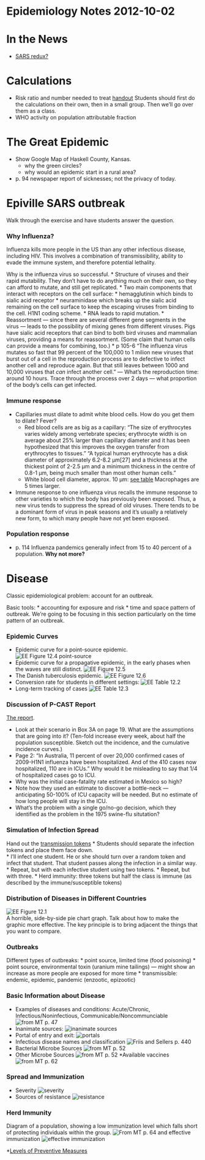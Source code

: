 Epidemiology Notes 2012-10-02
=====================

In the News
=============
* [SARS redux?](http://www.nytimes.com/2012/09/30/world/new-virus-may-be-dangerous-but-seems-not-easily-spread.html?_r=1&emc=eta1)

Calculations
============
* Risk ratio and number needed to treat [handout](Activities/relative-risk-nnt.pdf) Students should first do the calculations on their own, then in a small group.  Then we'll go over them as a class.
* WHO activity on population attributable fraction

The Great Epidemic
============

* Show Google Map of Haskell County, Kansas.
    * why the green circles?
    * why would an epidemic start in a rural area?
* p. 94  newspaper report of sicknesses; not the privacy of today.

Epiville SARS outbreak
====================
Walk through the exercise and have students answer the question.

### Why Influenza?

Influenza kills more people in the US than any other infectious disease, including HIV.  This involves a combination of transmissibility, ability to evade the immune system, and therefore potential lethality.

Why is the influenza virus so successful.
* Structure of viruses and their rapid mutability.  They don't have to do anything much on their own, so they can afford to mutate, and still get replicated.
* Two main components that interact with receptors on the cell surface: 
    * hemagglutinin which binds to sialic acid receptor
    * neuraminidase which breaks up the sialic acid remaining on the cell surface to keep the escaping viruses from binding to the cell.  H1N1 coding scheme.
* RNA leads to rapid mutation.
* Reassortment --- since there are several different gene segments in the virus --- leads to the possibility of mixing genes from different viruses.  Pigs have sialic acid receptors that can bind to both bird viruses and mammalian viruses, providing a means for reassortment. (Some claim that human cells can provide a means for combining, too.)
* p 105-6  "The influenza virus mutates so fast that 99 percent of the 100,000 to 1 milion new viruses that burst out of a cell in the reproduction process are to defective to infect another cell and reproduce again.  But that still leaves between 1000 and 10,000 viruses that *can* infect another cell." --- What's the reproduction time: around 10 hours.  Trace through the process over 2 days --- what proportion of the body's cells can get infected.


### Immune response

* Capillaries must dilate to admit white blood cells.  How do you get them to dilate?  Fever?  
    * Red blood cells are as big as a capillary: "The size of erythrocytes varies widely among vertebrate species; erythrocyte width is on average about 25% larger than capillary diameter and it has been hypothesized that this improves the oxygen transfer from erythrocytes to tissues." "A typical human erythrocyte has a disk diameter of approximately 6.2-8.2 µm[27] and a thickness at the thickest point of 2-2.5 µm and a minimum thickness in the centre of 0.8-1 µm, being much smaller than most other human cells."
    * White blood cell diameter, approx. 10 µm: [see table](http://en.wikipedia.org/wiki/White_blood_cell) Macrophages are 5 times larger.
* Immune response to one influenza virus recalls the immune response to other varieties to which the body has previously been exposed.  Thus, a new virus tends to suppress the spread of old viruses. There tends to be a dominant form of virus in peak seasons and it's usually a relatively new form, to which many people have not yet been exposed.

### Population response

* p. 114  Influenza pandemics generally infect from 15 to 40 percent of a population.  **Why not more?**


Disease 
==========

Classic epidemiological problem: account for an outbreak.

Basic tools:
* accounting for exposure and risk
* time and space pattern of outbreak.  We're going to be focusing in this section particularly on the time pattern of an outbreak.

### Epidemic Curves

* Epidemic curve for a point-source epidemic.
![EE Figure 12.4 point-source](http://dl.dropbox.com/u/5098197/Epidemiology/Figures/EE-Fig-12-4.png)
* Epidemic curve for a propagative epidemic, in the early phases when the waves are still distinct. 
![EE Figure 12.5](http://dl.dropbox.com/u/5098197/Epidemiology/Figures/EE-Fig-12-5.png)   
* The Danish tuberculosis epidemic.
![EE Figure 12.6](http://dl.dropbox.com/u/5098197/Epidemiology/Figures/EE-Fig-12-6.png) 
* Conversion rate for students in different settings: 
![EE Table 12.2](http://dl.dropbox.com/u/5098197/Epidemiology/Figures/EE-Table-12-2.png)
* Long-term tracking of cases ![EE Table 12.3](http://dl.dropbox.com/u/5098197/Epidemiology/Figures/EE-Table-12-3.png)

### Discussion of P-CAST Report

[The report](http://www.whitehouse.gov/assets/documents/PCAST_H1N1_Report.pdf).

* Look at their scenario in Box 3A on page 19.  What are the assumptions that are going into it?  (Ten-fold increase every week, about half the population susceptible.  Sketch out the incidence, and the cumulative incidence curves.)
* Page 2: "In Australia, 11 percent of over 20,000 confirmed cases of 2009-H1N1 influenza have been hospitalized.  And of the 410 cases now hospitalized, 110 are in ICUs."  Why would it be misleading to say that 1/4 of hospitalized cases go to ICU.
* Why was the initial case-fatality rate estimated in Mexico so high?
* Note how they used an estimate to discover a bottle-neck --- anticipating 50-100% of ICU capacity will be needed.  But no estimate of how long people will stay in the ICU.
* What's the problem with a single go/no-go decision, which they identified as the problem in the 1975 swine-flu situtation?

### Simulation of Infection Spread

Hand out the [transmission tokens](Activities/spread-simulation.pdf)
* Students should separate the infection tokens and place them face down.  
* I'll infect one student.  He or she should turn over a random token and infect that student.  That student passes along the infection in a similar way.
* Repeat, but with each infective student using two tokens.
* Repeat, but with three.
* Herd immunity: three tokens but half the class is immune (as described by the immune/susceptible tokens)


### Distribution of Diseases in Different Countries

![EE Figure 12.1](http://dl.dropbox.com/u/5098197/Epidemiology/Figures/EE-Fig-12-1.png)  
A horrible, side-by-side pie chart graph.  Talk about how to make the graphic more effective.  The key principle is to bring adjacent the things that you want to compare.

### Outbreaks

Different types of outbreaks: 
* point source, limited time (food poisoning)
* point source, environmental toxin (uranium mine tailings) --- might show an increase as more people are exposed for more time
* transmissible: endemic, epidemic, pandemic (enzootic, epizootic)


### Basic Information about Disease

* Examples of diseases and conditions: Acute/Chronic, Infectious/Noninfectious, Communicable/Noncommunciable 
![from MT p. 47](http://dl.dropbox.com/u/5098197/Epidemiology/Figures/DiseaseSpread/diseases3.png)
* Inanimate sources: 
![inanimate sources](http://dl.dropbox.com/u/5098197/Epidemiology/Figures/DiseaseSpread/inanimate-sources.png)
* Portal of entry and exit: 
![portals](http://dl.dropbox.com/u/5098197/Epidemiology/Figures/DiseaseSpread/portal.png)
* Infectious disease names and classification 
![Friis and Sellers p. 440](http://dl.dropbox.com/u/5098197/Epidemiology/Figures/DiseaseSpread/diseases2.png)
* Bacterial Microbe Sources 
![from MT p. 52](http://dl.dropbox.com/u/5098197/Epidemiology/Figures/DiseaseSpread/microbe-sources.png)  
* Other Microbe Sources 
![from MT p. 52](http://dl.dropbox.com/u/5098197/Epidemiology/Figures/DiseaseSpread/microbe-sources2.png)
*Available vaccines 
![from MT p. 62](http://dl.dropbox.com/u/5098197/Epidemiology/Figures/DiseaseSpread/vaccines-available.png from MT p. 62)

### Spread and Immunization

* Severity 
![severity](http://dl.dropbox.com/u/5098197/Epidemiology/Figures/DiseaseSpread/severity.png)
* Sources of resistance 
![resistance](http://dl.dropbox.com/u/5098197/Epidemiology/Figures/DiseaseSpread/resistance.png)

### Herd Immunity
Diagram of a population, showing a low immunization level which
falls short of protecting individuals within the group.
![From MT p. 64](http://dl.dropbox.com/u/5098197/Epidemiology/Figures/DiseaseSpread/spread-and-immunization1.png) 
and effective immunization 
![effective immunization](http://dl.dropbox.com/u/5098197/Epidemiology/Figures/DiseaseSpread/spread-and-immunization2.png)

*[Levels of Preventive Measures](http://dl.dropbox.com/u/5098197/Epidemiology/Figures/DiseaseSpread/levels-of-preventive-measures.png)

